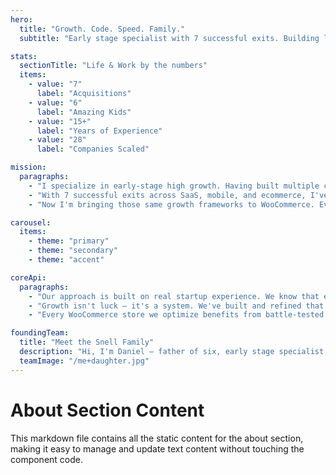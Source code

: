 ```yaml
---
hero:
  title: "Growth. Code. Speed. Family."
  subtitle: "Early stage specialist with 7 successful exits. Building lightning-fast WooCommerce stores while raising six amazing kids."

stats:
  sectionTitle: "Life & Work by the numbers"
  items:
    - value: "7"
      label: "Acquisitions"
    - value: "6" 
      label: "Amazing Kids"
    - value: "15+"
      label: "Years of Experience"
    - value: "28"
      label: "Companies Scaled"

mission:
  paragraphs:
    - "I specialize in early-stage high growth. Having built multiple companies from zero to acquisition, I understand the unique challenges of creating something from nothing. I wasn't hired to maintain success — I was brought in to create it. From product-market fit to scaling operations, I've done it all."
    - "With 7 successful exits across SaaS, mobile, and ecommerce, I've proven that sustainable growth isn't luck — it's a repeatable process built on technical excellence and strategic thinking."
    - "Now I'm bringing those same growth frameworks to WooCommerce. Every store owner deserves access to enterprise-level strategies and systems. Your business might be smaller, but your ambitions don't have to be."

carousel:
  items:
    - theme: "primary"
    - theme: "secondary" 
    - theme: "accent"

coreApi:
  paragraphs:
    - "Our approach is built on real startup experience. We know that early-stage success requires different strategies than maintaining mature products. We implement proven growth frameworks, performance optimizations, and scaling strategies that have driven multiple billion-dollar acquisitions."
    - "Growth isn't luck — it's a system. We've built and refined that system through 7 successful exits."
    - "Every WooCommerce store we optimize benefits from battle-tested methodologies. The same processes that scale startups to acquisition, that transform unknown brands into market leaders — these aren't secrets, they're repeatable systems. And now they're working for you."

foundingTeam:
  title: "Meet the Snell Family"
  description: "Hi, I'm Daniel — father of six, early stage specialist, and founder of WooThatsFast. I've built companies from the ground up, resulting in 7 successful acquisitions. I was there in the trenches, figuring out product-market fit, building the first systems, and scaling from dozens to millions of users. With six kids at home, I understand what it means to build something that lasts. Now I'm bringing those same growth strategies to WooCommerce, because every business deserves access to proven playbooks — not just Silicon Valley insiders."
  teamImage: "/me+daughter.jpg"
---
```


# About Section Content

This markdown file contains all the static content for the about section, making it easy to manage and update text content without touching the component code.